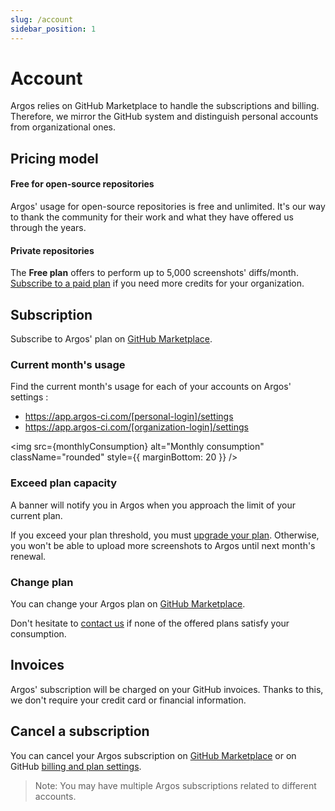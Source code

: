 ```yaml
---
slug: /account
sidebar_position: 1
---
```



# Account

Argos relies on GitHub Marketplace to handle the subscriptions and billing. Therefore, we mirror the GitHub system and distinguish personal accounts from organizational ones.

## Pricing model

#### Free for open-source repositories

Argos' usage for open-source repositories is free and unlimited. It's our way to thank the community for their work and what they have offered us through the years.

#### Private repositories

The **Free plan** offers to perform up to 5,000 screenshots' diffs/month. [Subscribe to a paid plan](https://github.com/marketplace/argos-ci) if you need more credits for your organization.

## Subscription

Subscribe to Argos' plan on [GitHub Marketplace](https://github.com/marketplace/argos-ci).

### Current month's usage

Find the current month's usage for each of your accounts on Argos' settings :

- https://app.argos-ci.com/[personal-login]/settings
- https://app.argos-ci.com/[organization-login]/settings

<img
  src={monthlyConsumption}
  alt="Monthly consumption"
  className="rounded"
  style={{ marginBottom: 20 }}
/>

### Exceed plan capacity

A banner will notify you in Argos when you approach the limit of your current plan.

If you exceed your plan threshold, you must [upgrade your plan](https://github.com/marketplace/argos-ci). Otherwise, you won't be able to upload more screenshots to Argos until next month's renewal.

### Change plan

You can change your Argos plan on [GitHub Marketplace](https://github.com/marketplace/argos-ci).

Don't hesitate to [contact us](/contact-us) if none of the offered plans satisfy your consumption.

## Invoices

Argos' subscription will be charged on your GitHub invoices. Thanks to this, we don't require your credit card or financial information.

## Cancel a subscription

You can cancel your Argos subscription on [GitHub Marketplace](https://github.com/marketplace/argos-ci) or on GitHub [billing and plan settings](https://github.com/settings/billing).

> Note: You may have multiple Argos subscriptions related to different accounts.
